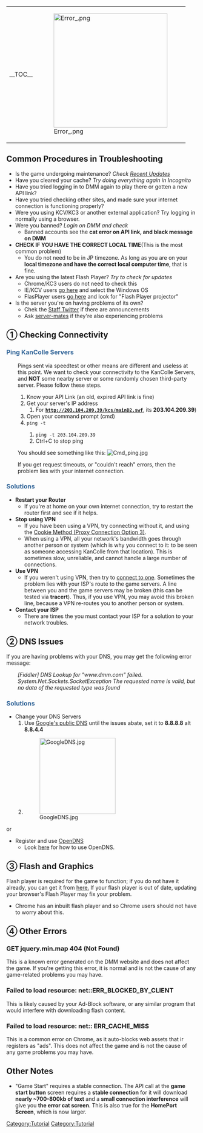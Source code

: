 {| style="width:100%"
|-
| valign="top" |__TOC__
| valign="top" |[[File:Error_.png|300px|right]]
|}

==Common Procedures in Troubleshooting==
* Is the game undergoing maintenance? ''Check [[Recent Updates]]''
* Have you cleared your cache? ''Try doing everything again in Incognito''
* Have you tried logging in to DMM again to play there or gotten a new API link?
* Have you tried checking other sites, and made sure your internet connection is functioning properly?
* Were you using KCV/KC3 or another external application? Try logging in normally using a browser.
* Were you banned? ''Login on DMM and check''
** Banned accounts see the '''cat error on API link, and black message on DMM'''
* '''CHECK IF YOU HAVE THE CORRECT LOCAL TIME '''(This is the most common problem)
** You do not need to be in JP timezone. As long as you are on your '''local timezone and have the correct local computer time''', that is fine.
* Are you using the latest Flash Player? ''Try to check for updates''
** Chrome/KC3 users do not need to check this
** IE/KCV users [http://get.adobe.com/flashplayer/otherversions go here] and select the Windows OS
** FlasPlayer users [https://www.adobe.com/support/flashplayer/downloads.html go here] and look for "Flash Player projector"
* Is the server you're on having problems of its own?
** Chek the [https://twitter.com/KanColle_STAFF Staff Twitter] if there are announcements
** Ask [[:Category:Server|server-mates]] if they're also experiencing problems
[[Category:Tutorial]]

==① Checking Connectivity==
===<span style="color:#369;">Ping KanColle Servers</span>===
<div style="padding:0px 0px 0px 30px;">
Pings sent via speedtest or other means are different and useless at this point. We want to check your connectivity to the KanColle Servers, and '''NOT''' some nearby server or some randomly chosen third-party server. Please follow these steps.

# Know your API Link (an old, expired API link is fine)
# Get your server's IP address
## For '''<code>http://203.104.209.39/kcs/mainD2.swf</code>''', its '''203.104.209.39''')
# Open your command prompt (cmd)
# <code>ping -t <youeserverIP></code>
## <code>ping -t 203.104.209.39</code>
## Ctrl+C to stop ping

You should see something like this:
[[File:Cmd_ping.jpg|thumb|left]]
{{clear}}

If you get request timeouts, or "couldn't reach" errors, then the problem lies with your internet connection.
</div>


===<span style="color:#369;">Solutions</span>===
* '''Restart your Router'''
** If you're at home on your own internet connection, try to restart the router first and see if it helps.
* '''Stop using VPN'''
** If you have been using a VPN, try connecting without it, and using the [[Tutorial:_Proxy_Connection#Option_3:_Editing_DMM_Cookie.27s_Region_Flag|Cookie Method (Proxy Connection Option 3)]].
** When using a VPN, all your network's bandwidth goes through another person or system (which is why you connect to it: to be seen as someone accessing KanColle from that location). This is sometimes slow, unreliable, and cannot handle a large number of connections.
* '''Use VPN'''
** If you weren't using VPN, then try to [[Tutorial: Proxy Connection|connect to one]]. Sometimes the problem lies with your ISP's route to the game servers. A line between you and the game servers may be broken (this can be tested via '''tracert'''). Thus, if you use VPN, you may avoid this broken line, because a VPN re-routes you to another person or system.
* '''Contact your ISP'''
** There are times the you must contact your ISP for a solution to your network troubles.


==② DNS Issues==
If you are having problems with your DNS, you may get the following error message:

<div style="padding:0px 0px 0px 30px;">
''[Fiddler] DNS Lookup for "www.dmm.com" failed. System.Net.Sockets.SocketException The requested name is valid, but no data of the requested type was found''
</div>

===<span style="color:#369;">Solutions</span>===
* Change your DNS Servers
*# Use [https://developers.google.com/speed/public-dns/ Google's public DNS] until the issues abate, set it to '''8.8.8.8''' alt '''8.8.4.4'''
*# [[File:GoogleDNS.jpg|200px]]
or
* Register and use [https://www.opendns.com/ OpenDNS]
** Look [https://store.opendns.com/setup/?__utma=247635969.1263306279.1432404220.1432404220.1432404220.2&__utmb=247635969.3.9.1432406097657&__utmc=247635969&__utmx=-&__utmz=247635969.1432404220.1.1.utmcsr=google|utmccn=(organic)|utmcmd=organic|utmctr=(not%20provided)&__utmv=-&__utmk=179205159#/ here] for how to use OpenDNS.

==③ Flash and Graphics==
Flash player is required for the game to function; if you do not have it already, you can get it from [https://get.adobe.com/flashplayer/ here.]  If your flash player is out of date, updating your browser's Flash Player may fix your problem. 
* Chrome has an inbuilt flash player and so Chrome users should not have to worry about this.
==④ Other Errors==
===GET jquery.min.map 404 (Not Found)===
This is a known error generated on the DMM website and does not affect the game. If you're getting this error, it is normal and is not the cause of any game-related problems you may have.

===Failed to load resource: net::ERR_BLOCKED_BY_CLIENT===
This is likely caused by your Ad-Block software, or any similar program that would interfere with downloading flash  content.

===Failed to load resource: net:: ERR_CACHE_MISS===
This is a common error on Chrome, as it auto-blocks web assets that ir registers as "ads". This does not affect the game and is not the cause of any game problems you may have.

==Other Notes==
* "Game Start" requires a stable connection. The API call at the '''game start button''' screen requires a '''stable connection''' for it will download '''nearly ~700-800kb of text''' and a '''small connection interference''' will give you '''the error cat screen'''. This is also true for the '''HomePort Screen''', which is now larger.
[[Category:Tutorial]]